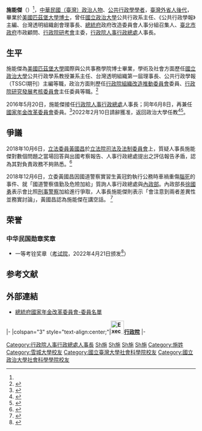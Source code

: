 {{Infobox officeholder
 | honorific_prefix   = 
 | name               = 施能傑
 | honorific_suffix   = 
 | image              = 
 | image_size         = 
 | image_upright      =
 | smallimage         =
 | alt                = 
 | caption            = 
 | order1             = {{ROC}}第3任[[行政院人事行政總處|行政院人事行政總處]]人事長
 | term_start1        = 2016年5月20日
 | term_end1          = 2022年2月10日
 | president1         = [[蔡英文|蔡英文]]
 | premierroc1        = [[林全|林全]]<br>[[賴清德|賴清德]]<br>[[蘇貞昌|蘇貞昌]]
 | predecessor1       = [[黃富源|黃富源]]
 | successor1         = [[蘇俊榮|蘇俊榮]]
 | party              = {{nonp}}
 | spouse             = 羅淑蕙
 | educate            =
* [[美國|美國]][[匹茲堡大學|匹茲堡大學]]國際與公共事務學院[[博士|博士]]（1987－1991）<ref name="人事長"/>
* 美國[[雪城大學|雪城大學]]公民與公共事務學院公共行政[[碩士|碩士]]（1986－1987）<ref name="人事長"/>
* [[國立政治大學|國立政治大學]]公共行政研究所碩士（1983－1985）<ref name="人事長"/>
* [[國立台灣大學|國立台灣大學]]政治學系公共行政組[[學士|學士]]（1979－1983）<ref name="人事長"/>
| past                =
* [[國立東華大學|國立東華大學]]公共行政學系兼任教授
* 行政院人事行政總處人事長（2016年5月20日－2022年2月10日）<ref name="人事長"/>
* 國立政治大學公共行政學系兼任教授（2018年5月－至今）<ref name="人事長"/>
* 台北市政府市政顧問（2015年－至今）
* [[台北市政府|台北市政府]]研究發展考核委員會委員（2013年－至今）
* 國立政治大學公共行政學系特聘教授（2009年－2018年5月）<ref name="人事長"/>
* 國立政治大學公共行政學系系主任（2009年8月－2011年7月）<ref name="人事長"/>
* 公共行政學報（TSSCI期刊）主編（2009年－至今）<ref name="人事長"/>
* [[行政院研究發展考核委員會|行政院研究發展考核委員會]]主任委員（2006年5月－2008年5月19日）<ref name="人事長"/>
* 行政院研究發展考核委員會副主任委員（2004年5月20日－2006年5月）<ref name="人事長"/>
* 台灣透明組織第一屆理事長（2002年－2005年）<ref name="人事長"/>
* 行政院組織改造推動委員會委員（2001年－2008年）<ref name="人事長"/>
* 總統府政府改造委員會委員兼人事分組召集人（2001－2004年）<ref name="人事長"/>
* 國立政治大學公共行政學系[[教授|教授]]（1995年－2009年）<ref name="人事長"/>
* 國立政治大學公共行政學系副教授（1991年－1995年2月）<ref name="人事長"/>
}}
'''施能傑'''（{{bd|1960年}}）<ref name="人事長"/>，[[中華民國（臺灣）|中華民國（臺灣）]][[政治人物|政治人物]]、[[公共行政學|公共行政學]][[學者|學者]]，[[臺灣外省人後代|臺灣外省人後代]]，畢業於[[美國|美國]][[匹茲堡大學|匹茲堡大學]][[博士|博士]]，曾任[[國立政治大學|國立政治大學]]公共行政系主任、《公共行政學報》主編、台灣透明組織創會理事長、[[中華民國總統府|總統府]]政府改造委員會人事分組召集人、[[臺北市政府|臺北市政府]]市政顧問、[[行政院研考會|行政院研考會]]主委，[[行政院人事行政總處|行政院人事行政總處]]人事長。

==生平==
施能傑為[[美國|美國]][[匹茲堡大學|匹茲堡大學]]國際與公共事務學院博士畢業，學術及社會方面歷任[[國立政治大學|國立政治大學]]公共行政學系教授兼系主任、台灣透明組織第一屆理事長、公共行政學報（TSSCI期刊）主編等職，政治方面則歷任[[行政院組織改造推動委員會|行政院組織改造推動委員會]]委員、[[行政院研究發展考核委員會|行政院研究發展考核委員會]]主任委員等職。<ref name="人事長">{{Cite url|url=https://www.dgpa.gov.tw/archive?uid=139|title=人事長|language=zh-tw|work=[[行政院人事行政總處|行政院人事行政總處]]|date=2020-08-06|accessdate=2020-08-24|archive-url=https://web.archive.org/web/20200824115645/https://www.dgpa.gov.tw/archive?uid=139|archive-date=2020-08-24|dead-url=no}}</ref>

2016年5月20日，施能傑接任[[行政院人事行政總處|行政院人事行政總處]]人事長；同年6月8日，再兼任[[國家年金改革委員會|國家年金改革委員會]]委員。<ref>{{cite news|author=政治中心|date=2016-06-08|title=總統府公布年金改革委員會名單　李安妮、馮光遠入列|url=https://tw.nextmgz.com/realtimenews/news/40509633|dead-url=no|newspaper=《[[壹週刊_(台灣)|台灣壹週刊]]》|language=zh-tw|archive-url=https://web.archive.org/web/20200824112439/https://tw.nextmgz.com/realtimenews/news/40509633|archive-date=2020-08-24|access-date=2020-08-24}}</ref>2022年2月10日請辭獲准，返回政治大學任教<ref>{{Cite web |url=https://udn.com/news/story/6656/6088275?from=ddd-umaylikenews_ch2_story |title=30年來任期最長的人事長 施能傑今卸任返政大任教 |access-date=2022-02-11 |archive-date=2022-02-11 |archive-url=https://web.archive.org/web/20220211032936/https://udn.com/news/story/6656/6088275?from=ddd-umaylikenews_ch2_story }}</ref><ref>{{cite news|author=李欣芳|date=2022-02-10|title=人事總處人事長施能傑請辭獲准 將由蘇俊榮接任|url=https://news.ltn.com.tw/news/politics/breakingnews/3825313|dead-url=no|newspaper=《[[自由時報|自由時報]]》|language=zh-tw|archive-url=https://web.archive.org/web/20220307170725/https://news.ltn.com.tw/news/politics/breakingnews/3825313|archive-date=2022-03-07|access-date=2022-02-10}}</ref>。

==爭議==
2018年10月6日，[[立法委員|立法委員]][[黃國昌|黃國昌]]於[[立法院司法及法制委員會|立法院司法及法制委員會]]上，質疑人事長施能傑對數個問題之當場回答與出國考察報告、人事行政總處提出之評估報告矛盾，認為其對負責政務不夠熟悉。<ref>{{Cite web |url=https://www.youtube.com/watch?v=eX9Cipmp_0A |title=2018-10-06 黃國昌 高官真好當！出國花公帑 掛名報告內容全忘光？！ 一句話：「我們是幕僚單位」 施能傑 人事總處 司法法制 質詢 |access-date=2020-08-24 |archive-date=2020-03-02 |archive-url=https://web.archive.org/web/20200302041223/https://www.youtube.com/watch?v=eX9Cipmp_0A |dead-url=no }}</ref>

2018年12月6日，立委黃國昌因國道警察實習生黃冠鈞執行公務時車禍重傷[[腦死|腦死]]的事件、就「國道警察值勤及危險加給」質詢人事行政總處與[[中華民國內政部|內政部]]。內政部長[[徐國勇|徐國勇]]表示會比照[[刑事警察|刑事警察]]加給進行爭取，人事長施能傑則表示「會注意到兩者差異性並務實討論」，黃國昌認為施能傑在講空話。
<ref>{{cite news|author=政治中心|date=2018-12-06|title=質詢人事長國道警加給　黃國昌被「這一句」惹怒：講空話|url=https://www.setn.com/News.aspx?NewsID=467092|dead-url=no|newspaper=《[[三立新聞|三立新聞]]》|language=zh-tw|archive-url=https://web.archive.org/web/20200824152602/https://www.setn.com/News.aspx?NewsID=467092|archive-date=2020-08-24|access-date=2020-08-24}}</ref>

==荣誉==
===中华民国勋章奖章===
* 一等考铨奖章（[[考试院|考试院]]，2022年4月21日颁发<ref>{{cite web |title=行政院人事行政總處施前人事長能傑 獲頒考試院一等考銓獎章 |url=https://www.exam.gov.tw/News_Content.aspx?n=3438&s=45173 |publisher=考试院 |date=2022-04-21 |accessdate=2022-04-22 }}</ref>）

== 参考文献 ==
{{Reflist}}

== 外部連結 ==
* [http://pension.president.gov.tw/cp.aspx?n=11B9F55D2F5F47B9&s=238507DCFE832EAE 總統府國家年金改革委員會-委員名單] {{Wayback|url=http://pension.president.gov.tw/cp.aspx?n=11B9F55D2F5F47B9&s=238507DCFE832EAE |date=20161023042150 }}

{{start box}}
{{s-gov|roc}}
|-
|colspan="3" style="text-align:center;"|'''[[File:Executive_Yuan,ROC_LOGO.svg|35px]][[行政院|行政院]]'''
|-
{{s-before|[[葉俊榮|葉俊榮]]}}
{{s-title|[[行政院研究發展考核委員會|研考會主委]]<br><small>代理<br>2006年5月－2006年8月}}
{{s-after|[[施能傑|施能傑]]}}
{{s-before|[[施能傑|施能傑]]<br>（代理）}}
{{s-title|[[行政院研究發展考核委員會|研考會主委]]<br><small>第十三任<br>2006年8月－2008年5月}}
{{s-after|[[江宜樺|江宜樺]]}}
{{s-before|[[黃富源|黃富源]]}}
{{s-title|[[行政院人事行政總處|行政院人事行政總處]]人事長<br><small>第三任<br>2016年5月20日－2022年2月10日}}
{{s-after|[[蘇俊榮|蘇俊榮]]}}
{{end box}}

{{林全內閣}}
{{賴清德內閣}}
{{蘇貞昌內閣（第二次）}}
[[Category:行政院人事行政總處人事長|Category:行政院人事行政總處人事長]]
[[Category:總統府國家年金改革委員會委員|Sh施]]
[[Category:中華民國行政院研究發展考核委員會主任委員|Sh施]]
[[Category:國立政治大學教授|Sh施]]
[[Category:匹茲堡大學校友|Sh施]]
[[Category:施姓|Category:施姓]]
[[Category:雪城大學校友|Category:雪城大學校友]]
[[Category:國立臺灣大學社會科學院校友|Category:國立臺灣大學社會科學院校友]]
[[Category:國立政治大學社會科學學院校友|Category:國立政治大學社會科學學院校友]]